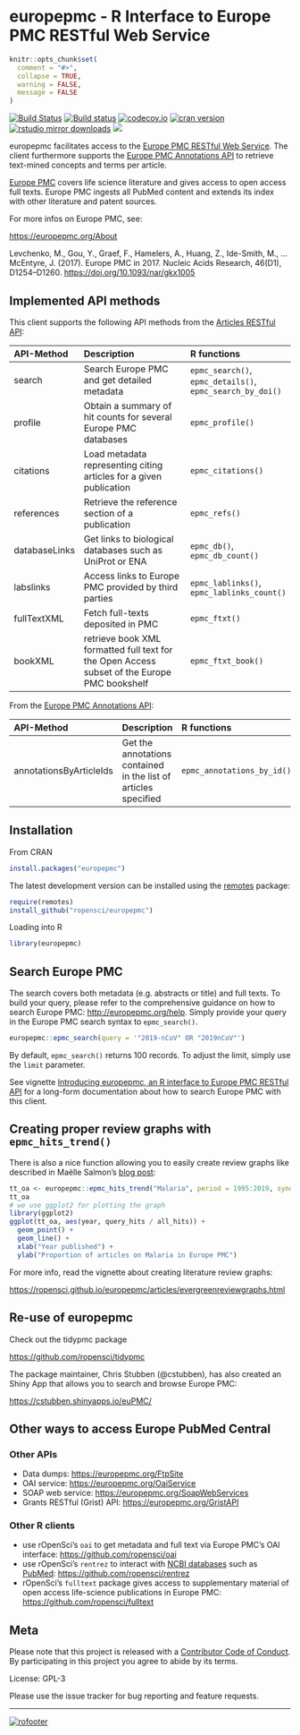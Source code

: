 europepmc - R Interface to Europe PMC RESTful Web Service
=== 


```r
knitr::opts_chunk$set(
  comment = "#>",
  collapse = TRUE,
  warning = FALSE,
  message = FALSE
)
```


[![Build Status](https://travis-ci.org/ropensci/europepmc.svg?branch=master)](https://travis-ci.org/ropensci/europepmc)
[![Build status](https://ci.appveyor.com/api/projects/status/f8xtpvhhr074lk44?svg=true)](https://ci.appveyor.com/project/sckott/europepmc)
[![codecov.io](https://codecov.io/github/ropensci/europepmc/coverage.svg?branch=master)](https://codecov.io/github/ropensci/europepmc?branch=master)
[![cran version](http://www.r-pkg.org/badges/version/europepmc)](https://cran.r-project.org/package=europepmc)
[![rstudio mirror downloads](http://cranlogs.r-pkg.org/badges/europepmc)](https://github.com/metacran/cranlogs.app)
[![](https://badges.ropensci.org/29_status.svg)](https://github.com/ropensci/onboarding/issues/29)

europepmc facilitates access to the [Europe PMC RESTful Web
Service](http://europepmc.org/RestfulWebService). The client furthermore supports the [Europe PMC Annotations API](https://europepmc.org/AnnotationsApi) to retrieve text-mined concepts and terms per article.

[Europe PMC](http://europepmc.org/) covers life science literature and
gives access to open access full texts. Europe
PMC ingests all PubMed content and extends its index with other literature and patent sources.

For more infos on Europe PMC, see:

<https://europepmc.org/About>

Levchenko, M., Gou, Y., Graef, F., Hamelers, A., Huang, Z., Ide-Smith, M., … McEntyre, J. (2017). Europe PMC in 2017. Nucleic Acids Research, 46(D1), D1254–D1260. <https://doi.org/10.1093/nar/gkx1005>

## Implemented API methods

This client supports the following API methods from the [Articles RESTful API](https://europepmc.org/RestfulWebService):

|API-Method     |Description                                                                                  |R functions                                |
|:--------------|:--------------------------------------------------------------------------------------------|:------------------------------------------|
|search         |Search Europe PMC and get detailed metadata                                                  |`epmc_search()`, `epmc_details()`, `epmc_search_by_doi()`          |
|profile        |Obtain a summary of hit counts for several Europe PMC databases                              |`epmc_profile()`                           |
|citations      |Load metadata representing citing articles for a given publication                           |`epmc_citations()`                         |
|references     |Retrieve the reference section of a publication                                               |`epmc_refs()`                              |
|databaseLinks  |Get links to biological databases such as UniProt or ENA                                     |`epmc_db()`, `epmc_db_count()`             |
|labslinks      |Access links to Europe PMC provided by third parties                                         |`epmc_lablinks()`, `epmc_lablinks_count()` |
|fullTextXML    |Fetch full-texts deposited in PMC                                                            |`epmc_ftxt()`                              |
|bookXML        |retrieve book XML formatted full text for the Open Access subset of the Europe PMC bookshelf |`epmc_ftxt_book()`                         |

From the [Europe PMC Annotations API](https://europepmc.org/AnnotationsApi):

|API-Method     |Description |R functions |
|:-----------|:-------------|:-------------|
annotationsByArticleIds | Get the annotations contained in the list of articles specified | `epmc_annotations_by_id()` |

## Installation

From CRAN

```r
install.packages("europepmc")
```

The latest development version can be installed using the
[remotes](https://github.com/r-lib/remotes/) package:


```r
require(remotes)
install_github("ropensci/europepmc")
```

Loading into R

```r
library(europepmc)
```

## Search Europe PMC

The search covers both metadata (e.g. abstracts or title) and full texts. To
build your query, please refer to the comprehensive guidance on how to search
Europe PMC: <http://europepmc.org/help>. Simply provide your query in the Europe
PMC search syntax to `epmc_search()`. 

```r
europepmc::epmc_search(query = '"2019-nCoV" OR "2019nCoV"')
```

By default, `epmc_search()` returns 100 records. To adjust the limit, simply use
the `limit` parameter.

See vignette [Introducing europepmc, an R interface to Europe PMC RESTful API](https://ropensci.github.io/europepmc/articles/introducing-europepmc.html) for a long-form documentation about how to search Europe PMC with this client.

## Creating proper review graphs with `epmc_hits_trend()`

There is also a nice function allowing you to easily create review graphs like described in Maëlle
Salmon's [blog post](http://www.masalmon.eu/2017/05/14/evergreenreviewgraph/):

```r
tt_oa <- europepmc::epmc_hits_trend("Malaria", period = 1995:2019, synonym = FALSE)
tt_oa
# we use ggplot2 for plotting the graph
library(ggplot2)
ggplot(tt_oa, aes(year, query_hits / all_hits)) + 
  geom_point() + 
  geom_line() +
  xlab("Year published") + 
  ylab("Proportion of articles on Malaria in Europe PMC")
```

For more info, read the vignette about creating literature review graphs:

<https://ropensci.github.io/europepmc/articles/evergreenreviewgraphs.html>

## Re-use of europepmc

Check out the tidypmc package

<https://github.com/ropensci/tidypmc>

The package maintainer, Chris Stubben (@cstubben), has also created an Shiny App that allows you to search and browse Europe PMC:

<https://cstubben.shinyapps.io/euPMC/>



## Other ways to access Europe PubMed Central

### Other APIs

- Data dumps: <https://europepmc.org/FtpSite>
- OAI service: <https://europepmc.org/OaiService>
- SOAP web service: <https://europepmc.org/SoapWebServices>
- Grants RESTful (Grist) API: <https://europepmc.org/GristAPI>

### Other R clients

- use rOpenSci's `oai` to get metadata and full text via Europe PMC's OAI interface: <https://github.com/ropensci/oai>
- use rOpenSci's `rentrez` to interact with [NCBI databases](http://www.ncbi.nlm.nih.gov/) such as [PubMed](http://www.ncbi.nlm.nih.gov/pubmed): <https://github.com/ropensci/rentrez>
- rOpenSci's `fulltext` package gives access to supplementary material of open access life-science publications in Europe PMC: <https://github.com/ropensci/fulltext>

## Meta

Please note that this project is released with a [Contributor Code of Conduct](CONDUCT.md). By participating in this project you agree to abide by its terms.

License: GPL-3

Please use the issue tracker for bug reporting and feature requests.

---

[![rofooter](http://ropensci.org/public_images/github_footer.png)](http://ropensci.org)
